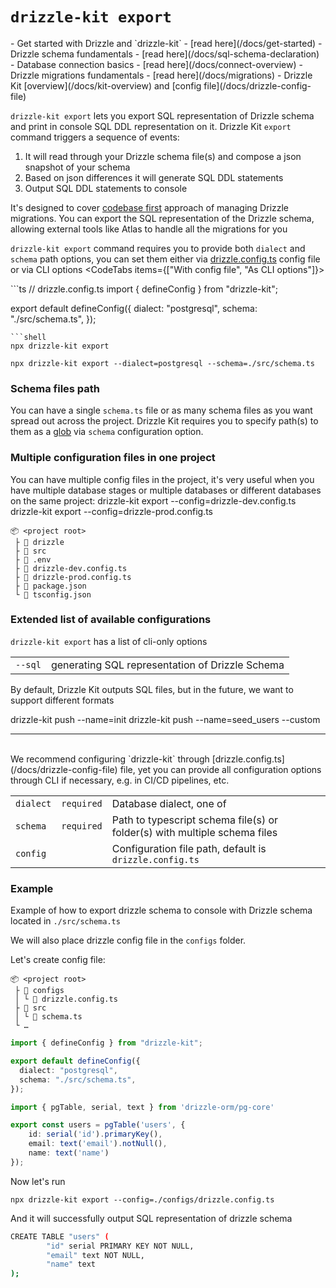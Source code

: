
# `drizzle-kit export` 

<Prerequisites>
- Get started with Drizzle and `drizzle-kit` - [read here](/docs/get-started)
- Drizzle schema fundamentals - [read here](/docs/sql-schema-declaration)
- Database connection basics - [read here](/docs/connect-overview)
- Drizzle migrations fundamentals - [read here](/docs/migrations)
- Drizzle Kit [overview](/docs/kit-overview) and [config file](/docs/drizzle-config-file)
</Prerequisites>


<br/>

`drizzle-kit export` lets you export SQL representation of Drizzle schema and print in console SQL DDL representation on it.
<Callout collapsed="How it works under the hood?">
Drizzle Kit `export` command triggers a sequence of events:
1. It will read through your Drizzle schema file(s) and compose a json snapshot of your schema
3. Based on json differences it will generate SQL DDL statements
4. Output SQL DDL statements to console
</Callout>

It's designed to cover [codebase first](/docs/migrations) approach of managing Drizzle migrations. 
You can export the SQL representation of the Drizzle schema, allowing external tools like Atlas to handle all the migrations for you

`drizzle-kit export` command requires you to provide both `dialect` and `schema` path options, 
you can set them either via [drizzle.config.ts](/docs/drizzle-config-file) config file or via CLI options
<CodeTabs items={["With config file", "As CLI options"]}>
<Section>
```ts
// drizzle.config.ts
import { defineConfig } from "drizzle-kit";

export default defineConfig({
  dialect: "postgresql",
  schema: "./src/schema.ts",
});
```
```shell
npx drizzle-kit export
```
</Section>

```shell
npx drizzle-kit export --dialect=postgresql --schema=./src/schema.ts
```
</CodeTabs>

### Schema files path
You can have a single `schema.ts` file or as many schema files as you want spread out across the project. 
Drizzle Kit requires you to specify path(s) to them as a [glob](https://www.digitalocean.com/community/tools/glob?comments=true&glob=/**/*.js&matches=false&tests=//%20This%20will%20match%20as%20it%20ends%20with%20'.js'&tests=/hello/world.js&tests=//%20This%20won't%20match!&tests=/test/some/globs) via `schema` configuration option.

<SchemaFilePaths/>

### Multiple configuration files in one project
You can have multiple config files in the project, it's very useful when you have multiple database stages or multiple databases or different databases on the same project:
<Npx>
  drizzle-kit export --config=drizzle-dev.config.ts
  drizzle-kit export --config=drizzle-prod.config.ts
</Npx>
```plaintext {5-6}
📦 <project root>
 ├ 📂 drizzle
 ├ 📂 src
 ├ 📜 .env
 ├ 📜 drizzle-dev.config.ts
 ├ 📜 drizzle-prod.config.ts
 ├ 📜 package.json
 └ 📜 tsconfig.json
```

### Extended list of available configurations
`drizzle-kit export` has a list of cli-only options

<rem025/>

|               |                                                      |
| :--------     | :--------------------------------------------------- |
| `--sql`       | generating SQL representation of Drizzle Schema               |

By default, Drizzle Kit outputs SQL files, but in the future, we want to support different formats

<rem025/>

<Npx>
drizzle-kit push --name=init
drizzle-kit push --name=seed_users --custom
</Npx>

<br/>
<hr/>
<br/>
We recommend configuring `drizzle-kit` through [drizzle.config.ts](/docs/drizzle-config-file) file, 
yet you can provide all configuration options through CLI if necessary, e.g. in CI/CD pipelines, etc.

|               |            |                                                                            |
| :------------ | :-------   | :----------------------------------------------------------------------    |
| `dialect`     | `required` | Database dialect, one of <Dialects/>                                       |
| `schema`      | `required` | Path to typescript schema file(s) or folder(s) with multiple schema files  |
| `config`      |            | Configuration file path, default is `drizzle.config.ts`                    |

### Example
Example of how to export drizzle schema to console with Drizzle schema located in `./src/schema.ts`

We will also place drizzle config file in the `configs` folder.

Let's create config file:

```plaintext {4}
📦 <project root>
 ├ 📂 configs
 │ └ 📜 drizzle.config.ts
 ├ 📂 src
 │ └ 📜 schema.ts
 └ …
```
```ts filename='drizzle.config.ts'
import { defineConfig } from "drizzle-kit";

export default defineConfig({
  dialect: "postgresql",
  schema: "./src/schema.ts",
});
```

```ts filename='schema.ts'
import { pgTable, serial, text } from 'drizzle-orm/pg-core'

export const users = pgTable('users', {
	id: serial('id').primaryKey(),
	email: text('email').notNull(),
	name: text('name')
});
```

Now let's run
```shell
npx drizzle-kit export --config=./configs/drizzle.config.ts
```
And it will successfully output SQL representation of drizzle schema
```bash
CREATE TABLE "users" (
        "id" serial PRIMARY KEY NOT NULL,
        "email" text NOT NULL,
        "name" text
);
```